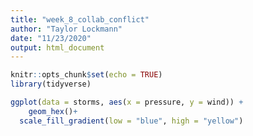 ```yaml
---
title: "week_8_collab_conflict"
author: "Taylor Lockmann"
date: "11/23/2020"
output: html_document
---
```


```r
knitr::opts_chunk$set(echo = TRUE)
library(tidyverse)
```

```r
ggplot(data = storms, aes(x = pressure, y = wind)) +
	geom_hex()+ 
  scale_fill_gradient(low = "blue", high = "yellow")
```

